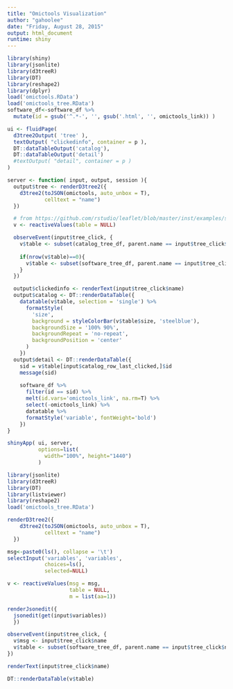 ```yaml
---
title: "Omictools Visualization"
author: "gahoolee"
date: "Friday, August 28, 2015"
output: html_document
runtime: shiny
---
```



```r
library(shiny)
library(jsonlite)
library(d3treeR)
library(DT)
library(reshape2)
library(dplyr)
load('omictools.RData')
load('omictools_tree.RData')
software_df<-software_df %>%
  mutate(id = gsub('^.*-', '', gsub('.html', '', omictools_link)) )

ui <- fluidPage(
  d3tree2Output( 'tree' ),
  textOutput( "clickedinfo", container = p ),
  DT::dataTableOutput('catalog'),
  DT::dataTableOutput('detail')
  #textOutput( "detail", container = p )
)

server <- function( input, output, session ){
  output$tree <- renderD3tree2({
    d3tree2(toJSON(omictools, auto_unbox = T),
            celltext = "name")
  })

  # from https://github.com/rstudio/leaflet/blob/master/inst/examples/shiny.R
  v <- reactiveValues(table = NULL)

  observeEvent(input$tree_click, {
    v$table <- subset(catalog_tree_df, parent.name == input$tree_click$name)
    
    if(nrow(v$table)==0){
      v$table <- subset(software_tree_df, parent.name == input$tree_click$name)
    }
  })

  output$clickedinfo <- renderText(input$tree_click$name)
  output$catalog <- DT::renderDataTable({
    datatable(v$table, selection = 'single') %>%
      formatStyle(
        'size',
        background = styleColorBar(v$table$size, 'steelblue'),
        backgroundSize = '100% 90%',
        backgroundRepeat = 'no-repeat',
        backgroundPosition = 'center'
      )
    })
  output$detail <- DT::renderDataTable({
    sid = v$table[input$catalog_row_last_clicked,]$id
    message(sid)
    
    software_df %>%
      filter(id == sid) %>%
      melt(id.vars='omictools_link', na.rm=T) %>%
      select(-omictools_link) %>%
      datatable %>%
      formatStyle('variable', fontWeight='bold')
    })
}

shinyApp( ui, server,
          options=list(
            width="100%", height="1440")
          )
```

```r
library(jsonlite)
library(d3treeR)
library(DT)
library(listviewer)
library(reshape2)
load('omictools_tree.RData')

renderD3tree2({
    d3tree2(toJSON(omictools, auto_unbox = T),
            celltext = "name")
  })

msg<-paste0(ls(), collapse = '\t')
selectInput('variables', 'variables',
            choices=ls(),
            selected=NULL)

v <- reactiveValues(msg = msg,
                    table = NULL,
                    m = list(aa=1))

renderJsonedit({
  jsonedit(get(input$variables))
  })

observeEvent(input$tree_click, {
  v$msg <- input$tree_click$name
  v$table <- subset(software_tree_df, parent.name == input$tree_click$name)
})

renderText(input$tree_click$name)

DT::renderDataTable(v$table)
```
